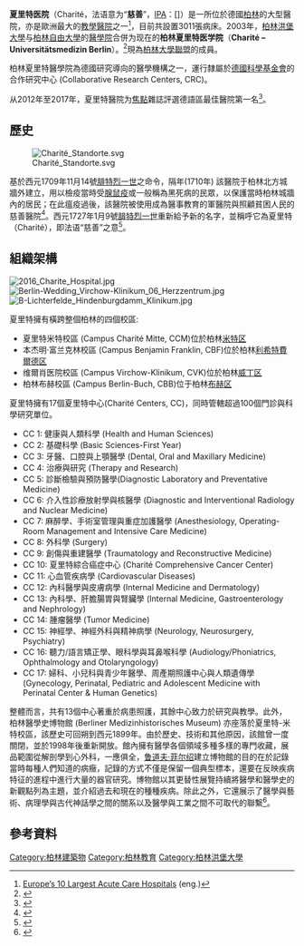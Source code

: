 {{Infobox hospital|name=夏里特<br/>Charité|Logo=Logo Charite.svg|beds=3011张|founded=1710年|dean=Karl Max Einhäupl|country={{GER}}|state=[[柏林|柏林]]|affiliation=[[柏林洪堡大学|柏林洪堡大学]]<br/>[[柏林自由大学|柏林自由大学]]|funding=公立|image=Charite 1a.jpg|website={{URL|www.charite.de}}}}

'''夏里特医院 '''（Charité，法语意为“'''慈善'''”，[[IPA|IPA]]：[{{IPA|ʃaʀiˈteː}}]）是一所位於德國[[柏林|柏林]]的大型醫院，亦是歐洲最大的[[教學醫院|教學醫院]]之一<ref>[http://www.darkdaily.com/europes-10-largest-acute-care-hospitals-have-sizeable-clinical-pathology-laboratories-423#axzz2BXu4rOFl Europe’s 10 Largest Acute Care Hospitals] {{Wayback|url=http://www.darkdaily.com/europes-10-largest-acute-care-hospitals-have-sizeable-clinical-pathology-laboratories-423#axzz2BXu4rOFl |date=20160413011723 }} (eng.)</ref>，目前共設置3011張病床。2003年，[[柏林洪堡大學|柏林洪堡大學]]与[[柏林自由大學|柏林自由大學]]的[[醫學院|醫學院]]合併为现在的'''柏林夏里特医学院'''（'''Charité – Universitätsmedizin Berlin'''）。<ref>{{cite web |title= Charité – Universitätsmedizin Berlin Geschichte |url= http://www.charite.de/en/charite/organization/history/ |deadurl= yes |archiveurl= https://web.archive.org/web/20121210203314/http://www.charite.de/en/charite/organization/history/ |archivedate= 2012年12月10日 |df=  }}</ref>現為[[柏林大学联盟|柏林大學聯盟]]的成員。

柏林夏里特醫學院為德國研究導向的醫學機構之一，運行隸屬於[[德国科学基金会|德國科學基金會]]的合作研究中心 (Collaborative Research Centers, CRC)。

从2012年至2017年，夏里特醫院为[[焦點|焦點]]雜誌評選德語區最佳醫院第一名<ref>{{cite web| title= Zum fünften Mal in Folge hat die Charité – Universitätsmedizin Berlin den ersten Platz im Klinikranking des Nachrichtenmagazins Focus erreicht. Sie bestätigt damit das starke Ergebnis aus den Vorjahren. Für die „Klinikliste 2017“ wurden im nationalen Vergleich wieder über 1000 Krankenhäuser bewertet – damit gilt das Ranking als größtes im deutschsprachigen Raum| url= https://www.charite.de/service/pressemitteilung/artikel/detail/die_charite_ist_erneut_deutschlands_beste_klinik/| accessdate= 2017-04-21| archive-date= 2016-12-21| archive-url= https://web.archive.org/web/20161221230224/https://www.charite.de/service/pressemitteilung/artikel/detail/die_charite_ist_erneut_deutschlands_beste_klinik/| dead-url= no}}</ref>。

==歷史==
[[File:Charité_Standorte.svg|left]]

基於西元1709年11月14號[[腓特烈一世_(普魯士)|腓特烈一世]]之命令，隔年(1710年)
該醫院于柏林北方城牆外建立，用以檢疫當時受[[腺鼠疫|腺鼠疫]]或一般稱為黑死病的民眾，以保護當時柏林城牆內的居民；在此瘟疫過後，該醫院被使用成為醫事教育的軍醫院與照顧貧困人民的慈善醫院<ref>{{cite web|url=https://www.charite.de/en/the_charite/about_us/history/|title=History|3=|accessdate=2017-04-21|archive-date=2017-07-06|archive-url=https://web.archive.org/web/20170706182325/https://www.charite.de/en/the_charite/about_us/history/|dead-url=no}}</ref>。西元1727年1月9號[[腓特烈一世_(普魯士)|腓特烈一世]]重新給予新的名字，並稱呼它為夏里特（Charité），即法语“慈善”之意<ref>{{cite web|url=http://www.charite.de/en/charite/organization/history/|title=History|publisher=Charité - Universitätsmedizin Berlin|language=en|accessdate=27 October 2015|deadurl=yes|archiveurl=https://web.archive.org/web/20121210203314/http://www.charite.de/en/charite/organization/history/|archivedate=2012年12月10日|df=}}</ref>。

==組織架構==
[[File:2016_Charite_Hospital.jpg|thumb]]
[[File:Berlin-Wedding_Virchow-Klinikum_06_Herzzentrum.jpg|thumb]]
[[File:B-Lichterfelde_Hindenburgdamm_Klinikum.jpg|thumb]]

夏里特擁有橫跨整個柏林的四個校區:
* 夏里特米特校區 (Campus Charité Mitte, CCM)位於柏林[[米特|米特区]]
* 本杰明·富兰克林校區 (Campus Benjamin Franklin, CBF)位於柏林[[利希特費爾德_(柏林)|利希特費爾德区]]
* 维爾肖医院校區 (Campus Virchow-Klinikum, CVK)位於柏林[[威丁|威丁区]]
* 柏林布赫校區 (Campus Berlin-Buch, CBB)位于柏林[[布赫_(柏林)|布赫区]]

夏里特擁有17個夏里特中心(Charité Centers, CC)，同時管轄超過100個門診與科學研究單位。
*CC 1: 健康與人類科學 (Health and Human Sciences)
*CC 2: 基礎科學 (Basic Sciences-First Year)
*CC 3: 牙醫、口腔與上顎醫學 (Dental, Oral and Maxillary Medicine)
*CC 4: 治療與研究 (Therapy and Research)
*CC 5: 診斷檢驗與預防醫學(Diagnostic Laboratory and Preventative Medicine)
*CC 6: 介入性診療放射學與核醫學 (Diagnostic and Interventional Radiology and Nuclear Medicine)
*CC 7:  麻醉學、手術室管理與重症加護醫學 (Anesthesiology, Operating-Room Management and Intensive Care Medicine)
*CC 8: 外科學 (Surgery)
*CC 9:  創傷與重建醫學 (Traumatology and Reconstructive Medicine)
*CC 10: 夏里特綜合癌症中心 (Charité Comprehensive Cancer Center)
*CC 11: 心血管疾病學 (Cardiovascular Diseases)
*CC 12: 內科醫學與皮膚病學 (Internal Medicine and Dermatology)
*CC 13: 內科學、肝膽腸胃與腎臟學 (Internal Medicine, Gastroenterology and Nephrology)
*CC 14: 腫瘤醫學 (Tumor Medicine)
*CC 15: 神經學、神經外科與精神病學 (Neurology, Neurosurgery, Psychiatry)
*CC 16: 聽力/語言矯正學、眼科學與耳鼻喉科學 (Audiology/Phoniatrics, Ophthalmology and Otolaryngology)
*CC 17: 婦科、小兒科與青少年醫學、周產期照護中心與人類遺傳學 (Gynecology, Perinatal, Pediatric and Adolescent Medicine with Perinatal Center & Human Genetics)

整體而言，共有13個中心著重於病患照護，其餘中心致力於研究與教學。此外，柏林醫學史博物館 (Berliner Medizinhistorisches Museum) 亦座落於夏里特-米特校區，該歷史可回朔到西元1899年。由於歷史、技術和其他原因，該館曾一度關閉，並於1998年後重新開放。館內擁有醫學各個領域多種多樣的專門收藏，展品範圍從解剖學到心外科，一應俱全，[[鲁道夫·菲尔绍|鲁道夫·菲尔绍]]建立博物館的目的在於記錄當時每種人們知道的病癥，記錄的方式不僅是保留一個典型標本，還要在反映疾病特征的進程中進行大量的器官研究。博物館以其更替性展覽持續將醫學和醫學史的新觀點列為主題，並介紹過去和現在的種種疾病。除此之外，它還展示了醫學與藝術、病理學與古代神話學之間的關系以及醫學與工業之間不可取代的聯繫<ref>{{cite web|url=http://www.bmm-charite.de/en/museum/history-of-the-museum.html|title=History of the Museum|publisher=Berliner Medizinhistorisches Museum|language=en|accessdate=27 October 2015|archive-date=2017-05-07|archive-url=https://web.archive.org/web/20170507235539/http://www.bmm-charite.de/en/museum/history-of-the-museum.html|dead-url=no}}</ref>。

==參考資料==
{{reflist}}

{{德国大学}}
[[Category:柏林建築物|Category:柏林建築物]]
[[Category:柏林教育|Category:柏林教育]]
[[Category:柏林洪堡大學|Category:柏林洪堡大學]]